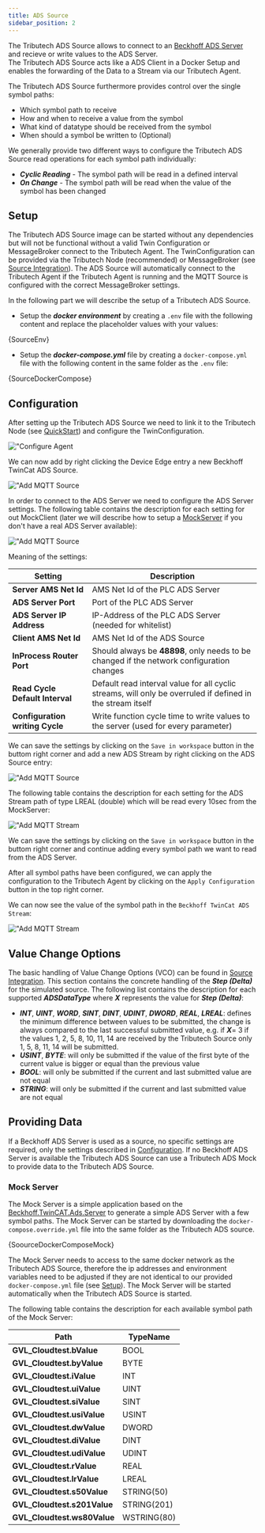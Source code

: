 ```yaml
---
title: ADS Source
sidebar_position: 2
---
```




The Tributech ADS Source allows to connect to an [Beckhoff ADS Server](https://infosys.beckhoff.com/english.php?content=../content/1033/cx8190_hw/5091854987.html) and recieve or write values to the ADS Server.  
The Tributech ADS Source acts like a ADS Client in a Docker Setup and enables the forwarding of the Data to a Stream via our Tributech Agent.

The Tributech ADS Source furthermore provides control over the single symbol paths:
- Which symbol path to receive
- How and when to receive a value from the symbol
- What kind of datatype should be received from the symbol
- When should a symbol be written to (Optional)

We generally provide two different ways to configure the Tributech ADS Source read operations for each symbol path individually:
- ***Cyclic Reading*** - The symbol path will be read in a defined interval
- ***On Change*** - The symbol path will be read when the value of the symbol has been changed


## Setup
The Tributech ADS Source image can be started without any dependencies but will not be functional without a valid Twin Configuration or MessageBroker connect to the Tributech Agent. The TwinConfiguration can be provided via the Tributech Node (recommended) or MessageBroker (see [Source Integration](./source_integration.md#TwinModel)). The ADS Source will automatically connect to the Tributech Agent if the Tributech Agent is running and the MQTT Source is configured with the correct MessageBroker settings.

In the following part we will describe the setup of a Tributech ADS Source. 

 - Setup the ***docker environment*** by creating a `.env` file with the following content and replace the placeholder values with your values:

<CodeBlock className="language-plain" title=".env">{SourceEnv}</CodeBlock>

- Setup the ***docker-compose.yml*** file by creating a `docker-compose.yml` file with the following content in the same folder as the  `.env` file:

<CodeBlock className="language-yml" title="docker-compose.yml">{SourceDockerCompose}</CodeBlock>

## Configuration

After setting up the Tributech ADS Source we need to link it to the Tributech Node (see [QuickStart](../quickstart.mdx#link-agent)) and configure the TwinConfiguration.

![**"Configure Agent**](../img/node-agent-configure.png)

We can now add by right clicking the Device Edge entry a new Beckhoff TwinCat ADS Source.

![**"Add MQTT Source**](../img/node-source-ads-add.png)

In order to connect to the ADS Server we need to configure the ADS Server settings. The following table contains the description for each setting for out MockClient (later we will describe how to setup a [MockServer](#mock-server) if you don't have a real ADS Server available):

![**"Add MQTT Source**](../img/node-source-ads-config.png)

Meaning of the settings:

| Setting | Description |
| --- | --- |
| **Server AMS Net Id** | AMS Net Id of the PLC ADS Server |
| **ADS Server Port** | Port of the PLC ADS Server |
| **ADS Server IP Address** | IP-Address of the PLC ADS Server (needed for whitelist) |
| **Client AMS Net Id** | AMS Net Id of the ADS Source |
| **InProcess Router Port** | Should always be **48898**, only needs to be changed if the network configuration changes |
| **Read Cycle Default Interval** | Default read interval value for all cyclic streams, will only be overruled if defined in the stream itself |
| **Configuration writing Cycle** | Write function cycle time to write values to the server (used for every parameter) |

We can save the settings by clicking on the `Save in workspace` button in the buttom right corner and add a new ADS Stream by right clicking on the ADS Source entry:

![**"Add MQTT Source**](../img/node-source-ads-stream-add.png)

The following table contains the description for each setting for the ADS Stream path of type LREAL (double) which will be read every 10sec from the MockServer:

![**"Add MQTT Stream**](../img/node-source-ads-stream-config.png)

We can save the settings by clicking on the `Save in workspace` button in the buttom right corner and continue adding every symbol path we want to read from the ADS Server.

After all symbol paths have been configured, we can apply the configuration to the Tributech Agent by clicking on the `Apply Configuration` button in the top right corner.

We can now see the value of the symbol path in the `Beckhoff TwinCat ADS Stream`:

![**"Add MQTT Stream**](../img/node-source-ads-stream-data.png)

## Value Change Options
The basic handling of Value Change Options (VCO) can be found in [Source Integration](../source_integration.md#value-change-options). This section contains the concrete handling of the ***Step (Delta)*** for the simulated source. The following list contains the description for each supported ***ADSDataType*** where ***X*** represents the value for ***Step (Delta)***:

- ***INT***, ***UINT***, ***WORD***, ***SINT***, ***DINT***, ***UDINT***, ***DWORD***, ***REAL***, ***LREAL***: defines the minimum difference between values to be submitted, the change is always compared to the last successful submitted value, e.g. if ***X***= 3 if the values 1, 2, 5, 8, 10, 11, 14 are received by the Tributech Source only 1, 5, 8, 11, 14 will be submitted.
-  ***USINT***,  ***BYTE***: will only be submitted if the value of the first byte of the current value is bigger or equal than the previous value
- ***BOOL***: will only be submitted if the current and last submitted value are not equal
- ***STRING***: will only be submitted if the current and last submitted value are not equal

## Providing Data
If a Beckhoff ADS Server is used as a source, no specific settings are required, only the settings described in [Configuration](#configuration). If no Beckhoff ADS Server is available the Tributech ADS Source can use a Tributech ADS Mock to provide data to the Tributech ADS Source. 

### Mock Server
The Mock Server is a simple application based on the [Beckhoff.TwinCAT.Ads.Server](https://www.nuget.org/packages/Beckhoff.TwinCAT.Ads) to generate a simple ADS Server with a few symbol paths. The Mock Server can be started by downloading the `docker-compose.override.yml` file into the same folder as the Tributech ADS source. 

<CodeBlock className="language-yml" title="docker-compose.override.yml">{SoourceDockerComposeMock}</CodeBlock>

The Mock Server needs to access to the same docker network as the Tributech ADS Source, therefore the ip addresses and environment variables need to be adjusted if they are not identical to our provided `docker-compose.yml` file (see [Setup](#setup)). The Mock Server will be started automatically when the Tributech ADS Source is started.

The following table contains the description for each available symbol path of the Mock Server:

| Path | TypeName | 
| --- | --- |
| **GVL_Cloudtest.bValue** | BOOL |
| **GVL_Cloudtest.byValue** | BYTE |
| **GVL_Cloudtest.iValue** | INT |
| **GVL_Cloudtest.uiValue** | UINT |
| **GVL_Cloudtest.siValue** | SINT |
| **GVL_Cloudtest.usiValue** | USINT |
| **GVL_Cloudtest.dwValue** | DWORD |
| **GVL_Cloudtest.diValue** | DINT |
| **GVL_Cloudtest.udiValue** | UDINT |
| **GVL_Cloudtest.rValue** | REAL |
| **GVL_Cloudtest.lrValue** | LREAL |
| **GVL_Cloudtest.s50Value** | STRING(50) |
| **GVL_Cloudtest.s201Value** | STRING(201) |
| **GVL_Cloudtest.ws80Value** | WSTRING(80) |



